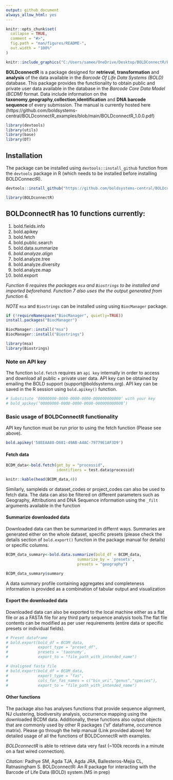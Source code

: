 ```yaml
---
output: github_document
always_allow_html: yes
---
```


<!-- README.md is generated from README.Rmd. Please edit that file -->

```r
knitr::opts_chunk$set(
  collapse = TRUE,
  comment = "#>",
  fig.path = "man/figures/README-",
  out.width = "100%"
)
```

```r

knitr::include_graphics("C:/Users/samee/OneDrive/Desktop/BOLDConnectR/BOLDconnectR/man/figures/boldconnectr_logo.png")

```



<!-- badges: start -->
<!-- badges: end -->

**BOLDconnectR** is a package designed for **retrieval**, **transformation** and **analysis** of the data available in the *Barcode Of Life Data Systems (BOLD)* database. This package provides the functionality to obtain public and private user data available in the database in the *Barcode Core Data Model (BCDM)* format. Data include information on the **taxonomy**,**geography**,**collection**,**identification** and **DNA barcode sequence** of every submission. The manual is currently hosted here (https://github.com/boldsystems-central/BOLDconnectR_examples/blob/main/BOLDconnectR_1.0.0.pdf)

```r
library(devtools)
library(utils)
library(base)
library(DT)
```

## Installation

The package can be installed using `devtools::install_github` function from the `devtools` package in R (which needs to be installed before installing BOLDConnectR). 
```r

devtools::install_github("https://github.com/boldsystems-central/BOLDconnectR")

```

```r
library(BOLDconnectR)
```

## BOLDconnectR has 10 functions currently:

1. bold.fields.info
2. bold.apikey
3. bold.fetch
4. bold.public.search
5. bold.data.summarize
6. *bold.analyze.align*
7. bold.analyze.tree
8. bold.analyze.diversity
9. bold.analyze.map
10. bold.export

*Function 6 requires the packages `msa` and `Biostrings` to be installed and imported beforehand. Function 7 also uses the the output generated from function 6.*

*NOTE* `msa` and `Biostrings` can be installed using using `BiocManager` package.
```r

if (!requireNamespace("BiocManager", quietly=TRUE))
install.packages("BiocManager")

BiocManager::install("msa")
BiocManager::install("Biostrings")

library(msa)
library(Biostrings)

```
### Note on API key

The function `bold.fetch` requires an `api key` internally in order to access and download all public + private user data. API key can be obtained by emailing the BOLD support (support@boldsystems.org). API key can be saved in the R session using `bold.apikey()` function.  

```r
# Substitute ‘00000000-0000-0000-0000-000000000000’ with your key
# bold_apikey(‘00000000-0000-0000-0000-000000000000’)
```

### Basic usage of BOLDConnectR functionality

API key function must be run prior to using the fetch function (Please see above).
```r
bold.apikey('58EEAA88-D681-49AB-A4AC-79779E1AF3D9')
```

#### Fetch data
```r
BCDM_data<-bold.fetch(get_by = "processid",
                      identifiers = test.data$processid)

knitr::kable(head(BCDM_data,4))
```
Similarly, sampleids or dataset_codes or project_codes can also be used to fetch data. The data can also be filtered on different parameters such as Geography, Attributions and DNA Sequence information using the `_filt` arguments available in the function

#### Summarize downloaded data

Downloaded data can then be summarized in differnt ways. Summaries are generated either on the whole dataset, specific presets (please check the details section of `bold.export()` function in the package manual for details) or specific columns.
```r
BCDM_data_summary<-bold.data.summarize(bold_df = BCDM_data,
                               summarize_by = 'presets',
                               presets = "geography")

BCDM_data_summary$summary
```
A data summary profile containing aggregates and completeness information is provided as a combination of tabular output and visualization 

#### Export the downloaded data

Downloaded data can also be exported to the local machine either as a flat file or as a FASTA file for any third party sequence analysis tools.The flat file contents can be modified as per user requirements (entire data or specific presets or individual fields). 

```r
# Preset dataframe
# bold.export(bold_df = BCDM_data,
#             export_type = "preset_df",
#             presets = 'taxonomy',
#             export_to = "file_path_with_intended_name")

# Unaligned fasta file
# bold.export(bold_df = BCDM_data,
#             export_type = "fas",
#             cols_for_fas_names = c("bin_uri","genus","species"),
#             export_to = "file_path_with_intended_name")

```

#### Other functions

The package also has analyses functions that provide sequence alignment, NJ clustering, biodiversity analysis, occurrence mapping using the downloaded BCDM data. Additionally, these functions also output objects that are commonly used by other R packages ('sf' dataframe, occurrence matrix). Please go through the help manual (Link provided above) for detailed usage of all the functions of BOLDConnectR with examples.

*BOLDconnectR* is able to retrieve data very fast (~100k records in a minute on a fast wired connection).

*Citation:* Padhye SM, Agda TJA, Agda JRA, Ballesteros-Mejia CL, Ratnasingham S. BOLDconnectR: An R package for interacting with the Barcode of Life Data (BOLD) system.(MS in prep)
